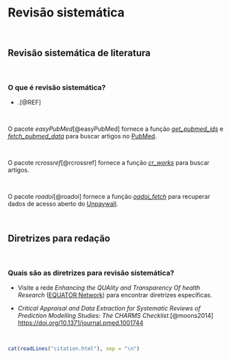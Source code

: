 # **Revisão sistemática** {#revisao-sistematica}

<br>

## Revisão sistemática de literatura

<br>

### O que é revisão sistemática?

-   .[@REF]

<br>

::: {.infobox .Rlogo data-latex="{images/Rlogo}"}
O pacote *easyPubMed*[@easyPubMed] fornece a função [*get_pubmed_ids*](https://cran.r-project.org/web/packages/easyPubMed/index.html) e [*fetch_pubmed_data*](https://cran.r-project.org/web/packages/easyPubMed/index.html) para buscar artigos no [PubMed](https://pubmed.ncbi.nlm.nih.gov).
:::

<br>

::: {.infobox .Rlogo data-latex="{images/Rlogo}"}
O pacote *rcrossref*[@rcrossref] fornece a função [*cr_works*](https://cloud.r-project.org/web/packages/rcrossref/index.html) para buscar artigos.
:::

<br>

::: {.infobox .Rlogo data-latex="{images/Rlogo}"}
O pacote *roadoi*[@roadoi] fornece a função [*oadoi_fetch*](https://cloud.r-project.org/web/packages/roadoi/index.html) para recuperar dados de acesso aberto do [Unpaywall](https://unpaywall.org).
:::

<br>

## Diretrizes para redação

<br>

### Quais são as diretrizes para revisão sistemática?

-   Visite a rede *Enhancing the QUAlity and Transparency Of health Research* ([EQUATOR Network](https://www.equator-network.org/)) para encontrar diretrizes específicas.

-   *Critical Appraisal and Data Extraction for Systematic Reviews of Prediction Modelling Studies: The CHARMS Checklist*.[@moons2014] <https://doi.org/10.1371/journal.pmed.1001744>

<br>

```r
cat(readLines("citation.html"), sep = "\n")
```

<br>
